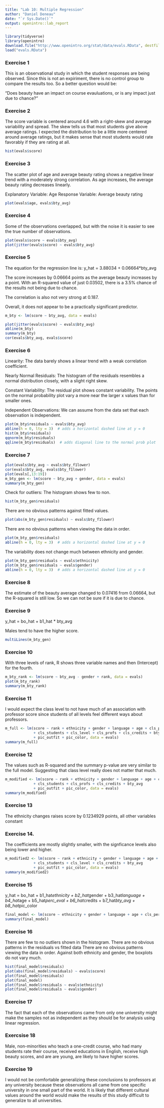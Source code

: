 ```yaml
---
title: "Lab 10: Multiple Regression"
author: "Daniel Deneau"
date: "`r Sys.Date()`"
output: openintro::lab_report
---
```


```r
library(tidyverse)
library(openintro)
download.file("http://www.openintro.org/stat/data/evals.RData", destfile = "evals.RData")
load("evals.RData")
```

### Exercise 1
This is an observational study in which the student responses are being observed. Since this is not an expiriment, there is no control group to compare the results too. So a better question would be:

"Does beauty have an impact on course evauluations, or is any impact just due to chance?"


### Exercise 2
The score variable is centered around 4.6 with a right-skew and average variability and spread.
The skew tells us that most students give above average ratings. I expected the distribution to be a little more centered around average ratings, but it makes sense that most students would rate favorably if they are rating at all.
```r
hist(evals$score)
```

### Exercise 3
The scatter plot of age and average beauty rating shows a negative linear trend with a moderately strong correlation. As age increases, the average beauty rating decreases linearly.

Explanatory Variable: Age 
Response Variable: Average beauty rating
```r
plot(evals$age, evals$bty_avg)
```

### Exercise 4
Some of the observations overlapped, but with the noise it is easier to see the true number of observations.
```r
plot(evals$score ~ evals$bty_avg)
plot(jitter(evals$score) ~ evals$bty_avg)
```

### Exercise 5
The equation for the regression line is:
y_hat = 3.88034 + 0.06664*bty_avg

The score increases by 0.06664 points as the average beauty increases by a point.
With an R-squared value of just 0.03502, there is a 3.5% chance of the results not being due to chance.

The correlation is also not very strong at 0.187.

Overall, it does not appear to be a practically significant predictor.


```r
m_bty <- lm(score ~ bty_avg, data = evals)

plot(jitter(evals$score) ~ evals$bty_avg)
abline(m_bty)
summary(m_bty)
cor(evals$bty_avg, evals$score)
```

### Exercise 6
Linearity: The data barely shows a linear trend with a weak correlation coefficient.

Nearly Normal Residuals: The histogram of the residuals resembles a normal distribution closely, with a slight right skew.

Constant Variability: The residual plot shows constant variability. The points on the normal probability plot vary a more near the larger x values than for smaller ones.

Independent Observations: We can assume from the data set that each observation is independent.
```r
plot(m_bty$residuals ~ evals$bty_avg)
abline(h = 0, lty = 3)  # adds a horizontal dashed line at y = 0
hist(m_bty$residuals)
qqnorm(m_bty$residuals)
qqline(m_bty$residuals)  # adds diagonal line to the normal prob plot
```

### Exercise 7
```r
plot(evals$bty_avg ~ evals$bty_f1lower)
cor(evals$bty_avg, evals$bty_f1lower)
plot(evals[,13:19])
m_bty_gen <- lm(score ~ bty_avg + gender, data = evals)
summary(m_bty_gen)
```

Check for outliers: The histogram shows few to non.
```r
hist(m_bty_gen$residuals)
```


There are no obvious patterns against fitted values.
```r
plot(abs(m_bty_gen$residuals) ~ evals$bty_f1lower)
```
There are no obvious patterns when viewing the data in order.
```r
plot(m_bty_gen$residuals)
abline(h = 0, lty = 3)  # adds a horizontal dashed line at y = 0
```


The variability does not change much between ethnicity and gender.
```r
plot(m_bty_gen$residuals ~ evals$ethnicity)
plot(m_bty_gen$residuals ~ evals$gender)
abline(h = 0, lty = 3)  # adds a horizontal dashed line at y = 0
```

### Exercise 8
The estimate of the beauty average changed to 0.07416 from 0.06664, but the R-squared is still low. So we can not be sure if it is due to chance.


### Exercise 9
y_hat = bo_hat + b1_hat * bty_avg

Males tend to have the higher score.
```r
multiLines(m_bty_gen)
```


### Exercise 10
With three levels of rank, R shows three variable names and then (Intercept) for the fourth.
```r
m_bty_rank <- lm(score ~ bty_avg - gender + rank, data = evals)
plot(m_bty_rank)
summary(m_bty_rank)
```

### Exercise 11
I would expect the class level to not have much of an association with professor score since students of all levels feel different ways about professors.

```r
m_full <- lm(score ~ rank + ethnicity + gender + language + age + cls_perc_eval 
             + cls_students + cls_level + cls_profs + cls_credits + bty_avg 
             + pic_outfit + pic_color, data = evals)
summary(m_full)
```

### Exercise 12

The values such as R-squared and the summary p-value are very similar to the full model. Suggesting that class level really does not matter that much.
```r
m_modified <- lm(score ~ rank + ethnicity + gender + language + age + cls_perc_eval 
             + cls_students + cls_profs + cls_credits + bty_avg 
             + pic_outfit + pic_color, data = evals)
summary(m_modified)
```

### Exercise 13
The ethnicity changes raises score by 0.1234929 points, all other variables constant

### Exercise 14.
The coefficients are mostly slightly smaller, with the signficance levels also being lower and higher.
```r
m_modified2 <- lm(score ~ rank + ethnicity + gender + language + age + cls_perc_eval 
             + cls_students + cls_level + cls_credits + bty_avg 
             + pic_outfit + pic_color, data = evals)
summary(m_modified2)
```

### Exercise 15
y_hat = bo_hat + b1_hat*ethnicity + b2_hat*gender + b3_hat*language + b4_hat*age + b5_hat*perc_eval + b6_hat*credits + b7_hat*bty_avg + b8_hat*pic_color

```r
final_model <- lm(score ~ ethnicity + gender + language + age + cls_perc_eval + cls_credits + bty_avg + pic_color, data = evals)
summary(final_model)
```

### Exercise 16
There are few to no outliers shown in the histogram.
There are no obvious patterns in the residuals vs fitted data
There are no obvious patterns viewing the data in order.
Against both ethnicity and gender, the boxplots do not vary much.

```r
hist(final_model$residuals)
plot(abs(final_model$residuals) ~ evals$score)
plot(final_model$residuals)
plot(final_model)
plot(final_model$residuals ~ evals$ethnicity)
plot(final_model$residuals ~ evals$gender)
```

### Exercise 17
The fact that each of the observations came from only one university might make the samples not as independent as they should be for analysis using linear regression.

### Exercsise 18
Male, non-minorities who teach a one-credit course, who had many students rate their course, received educations in English, receive high beauty scores, and are are young, are likely to have higher scores.

### Exercise 19
I would not be comfortable generalizing these conclusions to professors at any university because these observations all came from one specific university in one small part of the world. It is likely that different cultural values around the world would make the results of this study difficult to generalize to all universities.


